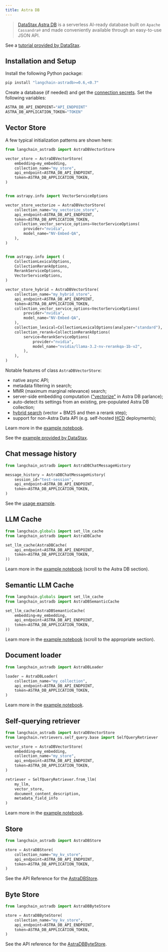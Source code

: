 ```yaml
---
title: Astra DB
---
```


> [DataStax Astra DB](https://docs.datastax.com/en/astra-db-serverless/index.html) is a serverless AI-ready database built on `Apache Cassandra®` and made conveniently available through an easy-to-use JSON API.

See a [tutorial provided by DataStax](https://docs.datastax.com/en/astra/astra-db-vector/tutorials/chatbot.html).

## Installation and Setup

Install the following Python package:
```bash
pip install "langchain-astradb>=0.6,<0.7"
```

Create a database (if needed) and get the [connection secrets](https://docs.datastax.com/en/astra-db-serverless/get-started/quickstart.html#create-a-database-and-store-your-credentials).
Set the following variables:

```python
ASTRA_DB_API_ENDPOINT="API_ENDPOINT"
ASTRA_DB_APPLICATION_TOKEN="TOKEN"
```

## Vector Store

A few typical initialization patterns are shown here:

```python
from langchain_astradb import AstraDBVectorStore

vector_store = AstraDBVectorStore(
    embedding=my_embedding,
    collection_name="my_store",
    api_endpoint=ASTRA_DB_API_ENDPOINT,
    token=ASTRA_DB_APPLICATION_TOKEN,
)


from astrapy.info import VectorServiceOptions

vector_store_vectorize = AstraDBVectorStore(
    collection_name="my_vectorize_store",
    api_endpoint=ASTRA_DB_API_ENDPOINT,
    token=ASTRA_DB_APPLICATION_TOKEN,
    collection_vector_service_options=VectorServiceOptions(
        provider="nvidia",
        model_name="NV-Embed-QA",
    ),
)


from astrapy.info import (
    CollectionLexicalOptions,
    CollectionRerankOptions,
    RerankServiceOptions,
    VectorServiceOptions,
)

vector_store_hybrid = AstraDBVectorStore(
    collection_name="my_hybrid_store",
    api_endpoint=ASTRA_DB_API_ENDPOINT,
    token=ASTRA_DB_APPLICATION_TOKEN,
    collection_vector_service_options=VectorServiceOptions(
        provider="nvidia",
        model_name="NV-Embed-QA",
    ),
    collection_lexical=CollectionLexicalOptions(analyzer="standard"),
    collection_rerank=CollectionRerankOptions(
        service=RerankServiceOptions(
            provider="nvidia",
            model_name="nvidia/llama-3.2-nv-rerankqa-1b-v2",
        ),
    ),
)
```

Notable features of class `AstraDBVectorStore`:

- native async API;
- metadata filtering in search;
- MMR (maximum marginal relevance) search;
- server-side embedding computation (["vectorize"](https://docs.datastax.com/en/astra-db-serverless/databases/embedding-generation.html) in Astra DB parlance);
- auto-detect its settings from an existing, pre-populated Astra DB collection;
- [hybrid search](https://docs.datastax.com/en/astra-db-serverless/databases/hybrid-search.html#the-hybrid-search-process) (vector + BM25 and then a rerank step);
- support for non-Astra Data API (e.g. self-hosted [HCD](https://docs.datastax.com/en/hyper-converged-database/1.1/get-started/get-started-hcd.html) deployments);

Learn more in the [example notebook](/oss/integrations/vectorstores/astradb).

See the [example provided by DataStax](https://docs.datastax.com/en/astra/astra-db-vector/integrations/langchain.html).

## Chat message history

```python
from langchain_astradb import AstraDBChatMessageHistory

message_history = AstraDBChatMessageHistory(
    session_id="test-session",
    api_endpoint=ASTRA_DB_API_ENDPOINT,
    token=ASTRA_DB_APPLICATION_TOKEN,
)
```

See the [usage example](/oss/integrations/memory/astradb_chat_message_history#example).

## LLM Cache

```python
from langchain.globals import set_llm_cache
from langchain_astradb import AstraDBCache

set_llm_cache(AstraDBCache(
    api_endpoint=ASTRA_DB_API_ENDPOINT,
    token=ASTRA_DB_APPLICATION_TOKEN,
))
```

Learn more in the [example notebook](/oss/integrations/llm_caching#astra-db-caches) (scroll to the Astra DB section).


## Semantic LLM Cache

```python
from langchain.globals import set_llm_cache
from langchain_astradb import AstraDBSemanticCache

set_llm_cache(AstraDBSemanticCache(
    embedding=my_embedding,
    api_endpoint=ASTRA_DB_API_ENDPOINT,
    token=ASTRA_DB_APPLICATION_TOKEN,
))
```

Learn more in the [example notebook](/oss/integrations/llm_caching#astra-db-caches) (scroll to the appropriate section).

## Document loader

```python
from langchain_astradb import AstraDBLoader

loader = AstraDBLoader(
    collection_name="my_collection",
    api_endpoint=ASTRA_DB_API_ENDPOINT,
    token=ASTRA_DB_APPLICATION_TOKEN,
)
```

Learn more in the [example notebook](/oss/integrations/document_loaders/astradb).

## Self-querying retriever

```python
from langchain_astradb import AstraDBVectorStore
from langchain.retrievers.self_query.base import SelfQueryRetriever

vector_store = AstraDBVectorStore(
    embedding=my_embedding,
    collection_name="my_store",
    api_endpoint=ASTRA_DB_API_ENDPOINT,
    token=ASTRA_DB_APPLICATION_TOKEN,
)

retriever = SelfQueryRetriever.from_llm(
    my_llm,
    vector_store,
    document_content_description,
    metadata_field_info
)
```

Learn more in the [example notebook](/oss/integrations/retrievers/self_query/astradb).

## Store

```python
from langchain_astradb import AstraDBStore

store = AstraDBStore(
    collection_name="my_kv_store",
    api_endpoint=ASTRA_DB_API_ENDPOINT,
    token=ASTRA_DB_APPLICATION_TOKEN,
)
```

See the API Reference for the [AstraDBStore](https://python.langchain.com/api_reference/astradb/storage/langchain_astradb.storage.AstraDBStore.html).

## Byte Store

```python
from langchain_astradb import AstraDBByteStore

store = AstraDBByteStore(
    collection_name="my_kv_store",
    api_endpoint=ASTRA_DB_API_ENDPOINT,
    token=ASTRA_DB_APPLICATION_TOKEN,
)
```

See the API reference for the [AstraDBByteStore](https://python.langchain.com/api_reference/astradb/storage/langchain_astradb.storage.AstraDBByteStore.html).
